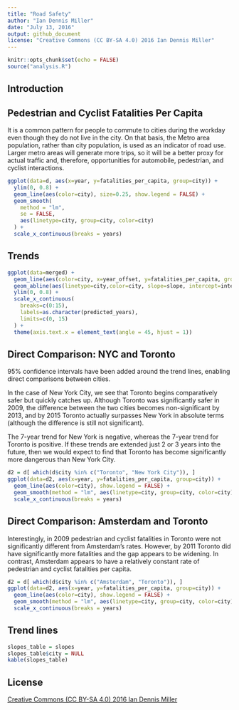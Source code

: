 ```yaml
---
title: "Road Safety"
author: "Ian Dennis Miller"
date: "July 13, 2016"
output: github_document
license: "Creative Commons (CC BY-SA 4.0) 2016 Ian Dennis Miller"
---
```


```r
knitr::opts_chunk$set(echo = FALSE)
source("analysis.R")
```

## Introduction

## Pedestrian and Cyclist Fatalities Per Capita

It is a common pattern for people to commute to cities during the workday even though they do not live in the city.  On that basis, the Metro area population, rather than city population, is used as an indicator of road use.  Larger metro areas will generate more trips, so it will be a better proxy for actual traffic and, therefore, opportunities for automobile, pedestrian, and cyclist interactions.

```r
ggplot(data=d, aes(x=year, y=fatalities_per_capita, group=city)) +
  ylim(0, 0.8) +
  geom_line(aes(color=city), size=0.25, show.legend = FALSE) +
  geom_smooth(
    method = "lm",
    se = FALSE,
    aes(linetype=city, group=city, color=city)
  ) +
  scale_x_continuous(breaks = years)
```

## Trends

```r
ggplot(data=merged) +
  geom_line(aes(color=city, x=year_offset, y=fatalities_per_capita, group=city)) +
  geom_abline(aes(linetype=city,color=city, slope=slope, intercept=intercept)) +
  ylim(0, 0.8) +
  scale_x_continuous(
    breaks=c(0:15),
    labels=as.character(predicted_years),
    limits=c(0, 15)
  ) + 
  theme(axis.text.x = element_text(angle = 45, hjust = 1))
```

## Direct Comparison: NYC and Toronto

95% confidence intervals have been added around the trend lines, enabling direct comparisons between cities.

In the case of New York City, we see that Toronto begins comparatively safer but quickly catches up.  Although Toronto was significantly safer in 2009, the difference between the two cities becomes non-significant by 2013, and by 2015 Toronto actually surpasses New York in absolute terms (although the difference is still not significant).

The 7-year trend for New York is negative, whereas the 7-year trend for Toronto is positive.  If these trends are extended just 2 or 3 years into the future, then we would expect to find that Toronto has become significantly more dangerous than New York City.

```r
d2 = d[ which(d$city %in% c("Toronto", "New York City")), ]
ggplot(data=d2, aes(x=year, y=fatalities_per_capita, group=city)) +
  geom_line(aes(color=city), show.legend = FALSE) +
  geom_smooth(method = "lm", aes(linetype=city, group=city, color=city)) +
  scale_x_continuous(breaks = years)
```

## Direct Comparison: Amsterdam and Toronto

Interestingly, in 2009 pedestrian and cyclist fatalities in Toronto were not significantly different from Amsterdam's rates.  However, by 2011 Toronto did have significantly more fatalities and the gap appears to be widening.  In contrast, Amsterdam appears to have a relatively constant rate of pedestrian and cyclist fatalities per capita.

```r
d2 = d[ which(d$city %in% c("Amsterdam", "Toronto")), ]
ggplot(data=d2, aes(x=year, y=fatalities_per_capita, group=city)) +
  geom_line(aes(color=city), show.legend = FALSE) +
  geom_smooth(method = "lm", aes(linetype=city, group=city, color=city)) +
  scale_x_continuous(breaks = years)
```

## Trend lines

```r
slopes_table = slopes
slopes_table$city = NULL
kable(slopes_table)
```

## License

[Creative Commons (CC BY-SA 4.0) 2016 Ian Dennis Miller](https://creativecommons.org/licenses/by-sa/4.0/)
